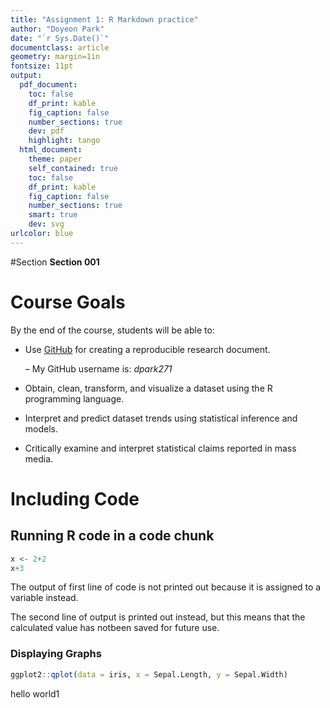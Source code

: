 ```yaml
---
title: "Assignment 1: R Markdown practice"
author: "Doyeon Park"
date: "`r Sys.Date()`"
documentclass: article
geometry: margin=1in
fontsize: 11pt
output:
  pdf_document:
    toc: false
    df_print: kable
    fig_caption: false
    number_sections: true
    dev: pdf
    highlight: tango
  html_document:
    theme: paper
    self_contained: true
    toc: false
    df_print: kable
    fig_caption: false
    number_sections: true
    smart: true
    dev: svg
urlcolor: blue
---
```


<!-- Write your Markdown below this line -->

#Section
**Section 001**


# Course Goals
By the end of the course, students will be able to:

- Use [GitHub](https://github.com) for creating a reproducible research document.

    -- My GitHub username is: *dpark271*

- Obtain, clean, transform, and visualize a dataset using the R programming language.

- Interpret and predict dataset trends using statistical inference and models.

- Critically examine and interpret statistical claims reported in mass media.

#  Including Code
##  Running R code in a code chunk
```r
x <- 2+2
x+3
``` 
The output of first line of code is not printed out because it is assigned to a variable instead.


The second line of output is printed out instead, but this means that the calculated value has notbeen saved for future use.



###  Displaying Graphs
```r
ggplot2::qplot(data = iris, x = Sepal.Length, y = Sepal.Width)
``` 

hello world1

